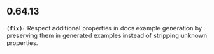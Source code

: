 ## 0.64.13
**`(fix):`** Respect additional properties in docs example generation by preserving them in generated examples instead of 
stripping unknown properties.


